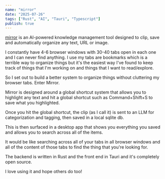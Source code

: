 ```yaml
---
name: "mirror"
date: "2025-07-26"
tags: ["Rust", "AI", "Tauri", "Typescript"]
publish: true
---
```


[mirror](https://github.com/evisdrenova/mirror) is an AI-powered knowledge management tool designed to clip, save and automatically organize any text, URL or image.

I constantly have 4-6 browser windows with 30-40 tabs open in each one and I can never find anything. I use my tabs are bookmarks which is a terrible way to organize things but it's the easiest way I've found to keep track of things that I'm working on and things that I want to read/explore.

So I set out to build a better system to organize things without cluttering my browser tabs. Enter Mirror.

Mirror is designed around a global shortcut system that allows you to highlight any text and hit a global shortcut such as Command+Shift+S to save what you highlighted.

Once you hit the global shortcut, the clip (as I call it) is sent to an LLM for categorization and tagging, then saved in a local sqlite db.

This is then surfaced in a desktop app that shows you everything you saved and allows you to search across all of the items.

It would be like searching across all of your tabs in all browser windows and all of the content of those tabs to find the thing that you're looking for.

The backend is written in Rust and the front end in Tauri and it's completely open source.

I love using it and hope others do too!
